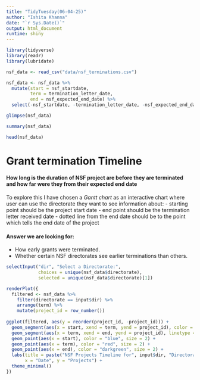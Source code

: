 ```yaml
---
title: "TidyTuesday(06-04-25)"
author: "Ishita Khanna"
date: "`r Sys.Date()`"
output: html_document
runtime: shiny
---
```


```r
library(tidyverse)
library(readr)
library(lubridate)

nsf_data <- read_csv("data/nsf_terminations.csv")
```

```r
nsf_data <- nsf_data %>%
  mutate(start = nsf_startdate,
         term = termination_letter_date,
         end = nsf_expected_end_date) %>%
  select(-nsf_startdate, -termination_letter_date, -nsf_expected_end_date)
```


```r
glimpse(nsf_data)

summary(nsf_data)

head(nsf_data)
```

# Grant termination Timeline

#### How long is the duration of NSF project are before they are terminated and how far were they from their expected end date 

To explore this I have chosen a *Gantt chart* as an interactive chart where user can use the directorate they want to see information about:
- starting point should be the project start date
- end point should be the termination letter received date 
- dotted line from the end date should be to the point which tells the end date of the project

#### Answer we are looking for:
- How early grants were terminated.
- Whether certain NSF directorates see earlier terminations than others.

```r
selectInput("dir", "Select a Directorate:",
            choices = unique(nsf_data$directorate),
            selected = unique(nsf_data$directorate)[1])
```

```r
renderPlot({
  filtered <- nsf_data %>%
    filter(directorate == input$dir) %>%
    arrange(term) %>%
    mutate(project_id = row_number())
  
ggplot(filtered, aes(y = reorder(project_id, -project_id))) +
  geom_segment(aes(x = start, xend = term, yend = project_id), color = "black") +
  geom_segment(aes(x = term, xend = end, yend = project_id), linetype = "dotted", color = "gray50") +
  geom_point(aes(x = start), color = "blue", size = 2) +
  geom_point(aes(x = term), color = "red", size = 2) +
  geom_point(aes(x = end), color = "darkgreen", size = 2) +
  labs(title = paste("NSF Projects Timeline for", input$dir, "Directorate"),
       x = "Date", y = "Projects") +
  theme_minimal()
})
```


